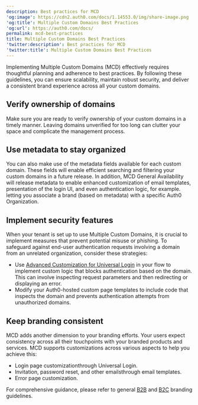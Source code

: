```yaml
---
description: Best practices for MCD
'og:image': https://cdn2.auth0.com/docs/1.14553.0/img/share-image.png
'og:title': Multiple Custom Domains Best Practices
'og:url': https://auth0.com/docs/
permalink: mcd-best-practices
title: Multiple Custom Domains Best Practices
'twitter:description': Best practices for MCD
'twitter:title': Multiple Custom Domains Best Practices
---
```

Implementing Multiple <Tooltip tip="Custom Domain: Third-party domain with a specialized, or vanity, name." cta="View Glossary" href="/docs/glossary?term=Custom+Domains">Custom Domains</Tooltip> (MCD) effectively requires thoughtful planning and adherence to best practices. By following these guidelines, you can ensure scalability, maintain robust security, and deliver a consistent brand experience across all your custom domains.

## Verify ownership of domains

Make sure you are ready to verify ownership of your custom domains in a timely manner. Leaving domains unverified for too long can clutter your space and complicate the management process.

## Use metadata to stay organized

You can also make use of the metadata fields available for each custom domain. These fields will enable efficient searching and filtering your custom domains in a future release. In addition, MCD General Availability will release metadata to enable enhanced customization of email templates, presentation of the login UI, and even authentication logic, for example. letting you associate a brand (based on metadata) with a specific Auth0 Organization.

## Implement security features

When your tenant is set up to use Multiple Custom Domains, it is crucial to implement measures that prevent potential misuse or phishing. To safeguard against end-user authentication requests involving a domain from an unrelated organization, consider these strategies:

* Use [Advanced Customization for Universal Login](/docs/customize/login-pages/advanced-customizations) in your flow to implement custom logic that blocks authentication based on the domain. This can involve inspecting request parameters and then redirecting or displaying an error.
* Modify your Auth0-hosted custom page templates to include code that inspects the domain and prevents authentication attempts from unauthorized domains.

## Keep branding consistent

MCD adds another dimension to your branding efforts. Your users expect consistency across all their touchpoints with your branded products and services. MCD supports customizations across various aspects to help you achieve this:

* Login page customizationthrough <Tooltip tip="Universal Login: Your application redirects to Universal Login, hosted on Auth0's Authorization Server, to verify a user's identity." cta="View Glossary" href="/docs/glossary?term=Universal+Login">Universal Login</Tooltip>.
* Invitation, password reset, and other emailsthrough email templates.
* Error page customization.

For comprehensive guidance, please refer to general [B2B](/docs/get-started/architecture-scenarios/business-to-business/branding) and [B2C](/docs/get-started/architecture-scenarios/business-to-consumer/branding) branding guidelines.